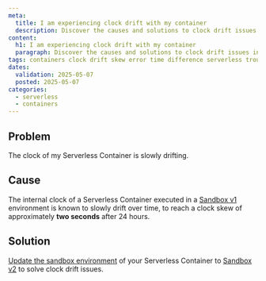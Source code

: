 ```yaml
---
meta:
  title: I am experiencing clock drift with my container
  description: Discover the causes and solutions to clock drift issues in Scaleway Serverless Containers.
content:
  h1: I am experiencing clock drift with my container
  paragraph: Discover the causes and solutions to clock drift issues in Scaleway Serverless Containers.
tags: containers clock drift skew error time difference serverless troubleshooting
dates:
  validation: 2025-05-07
  posted: 2025-05-07
categories:
  - serverless
  - containers
---
```


## Problem

The clock of my Serverless Container is slowly drifting.

## Cause

The internal clock of a Serverless Container executed in a [Sandbox v1](/serverless-containers/reference-content/containers-sandbox/) environment is known to slowly drift over time, to reach a clock skew of approximately **two seconds** after 24 hours.

## Solution

[Update the sandbox environment](/serverless-containers/how-to/manage-a-container/#how-to-manage-a-container-deployment) of your Serverless Container to [Sandbox v2](/serverless-containers/reference-content/containers-sandbox/#sandbox-v2) to solve clock drift issues.